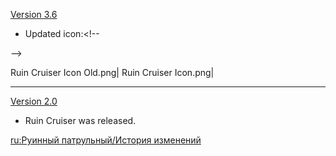 {{Change History/Header}}
[[Version 3.6]]
* Updated icon:<!--
--><gallery>
Ruin Cruiser Icon Old.png|{{Color|Old}}
Ruin Cruiser Icon.png|{{Color|New}}
</gallery>
----
[[Version 2.0]]
* Ruin Cruiser was released.
<noinclude>


[[ru:Руинный патрульный/История изменений]]
</noinclude>